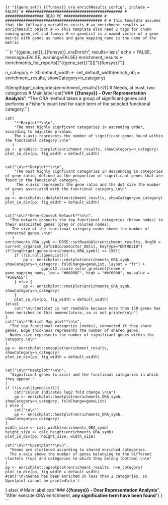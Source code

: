 ```{r "{{gene_set}}_{{funsys}}_ora_enrichResults_config", include = FALSE}
# ###########################################
# ################# READ ME #################
# ###########################################
#
# This template assumes that the following variables exists
# => enrichment_results => enrichResult object
# => This template also need 2 tags for chunk naming gene_set and funsys
# => geneList is a named vector of a gene metric with genes as names and gane_mapping_name is the name of the metric 
```



```{r "{{gene_set}}_{{funsys}}_oraEnrich", results='asis', echo = FALSE, message=FALSE, warning=FALSE}
enrichment_results <- enrichments_for_reports[["{{gene_set}}"]][["{{funsys}}"]]

n_category <- 30
default_width <- set_default_width(enrich_obj = enrichment_results, showCategory=n_category)

if(length(get_categories(enrichment_results))>2){ # Needs, at least, two categories
	# Main label 
	cat("### **{{funsys}} - Over Representation Analysis**\n",
		"The ORA method takes a group of significant genes and performs a Fisher's exact test for each term of the selected functional category.\n\n"
	)

	cat(
		"**Barplot**\n\n", 
		"The most highly signficant categories in ascending order, according to adjusted p-value. 
		The x-axis represents the number of significant genes found within the functional category.\n\n"
       )
	pp <- graphics::barplot(enrichment_results, showCategory=n_category)
	plot_in_div(pp, fig_width = default_width)


	cat("\n\n**Dotplot**\n\n",
        "The most highly signficant categories in descending in categories of gene ratio, defined as the proportion of significant genes that are found in the functional category.
         The x-axis represents the gene ratio and the dot size the number of genes associated with the functional category.\n\n"
       )
	pp <- enrichplot::dotplot(enrichment_results, showCategory=n_category)
	plot_in_div(pp, fig_width = default_width)


	cat("\n\n**Gene-Concept Network**\n\n", 
	  "The network connects the top functional categories (brown nodes) to their associated genes (grey or colored nodes).
 	   The size of the functional category nodes shows the number of connected genes.\n\n"
       )
	enrichments_ORA_symb <- DOSE::setReadable(enrichment_results, OrgDb = current_organism_info$Bioconductor_DB[1], keyType="ENTREZID")
	if(length(get_genes(enrichments_ORA_symb)) <= 150){
		if (!is.null(geneList)){
			pp <- enrichplot::cnetplot(enrichments_ORA_symb, showCategory=n_category, foldChange=geneList, layout = "fr") +
			    	ggplot2::scale_color_gradient2(name = gane_mapping_name, low = "#0000BF", high = "#bf0000", na.value = "#50EA55")
		} else {
			pp <- enrichplot::cnetplot(enrichments_ORA_symb, showCategory=n_category)
		}
		plot_in_div(pp, fig_width = default_width)
	}else{
		cat("\n\nCnetplot is not readable because more than 150 genes has been enriched in this nomenclature, so is not printed\n\n")
	}
	cat("\n\n**Enrich Map plot**\n\n", 
	  "The top functional categories (nodes), connected if they share genes. Edge thickness represents the number of shared genes.
	  Nodes size represents the number of significant genes within the category.\n\n"
	)
	pp <- enrichplot::emapplot(enrichment_results, showCategory=n_category)
	plot_in_div(pp, fig_width = default_width)


	cat("\n\n**Heatplot**\n\n", 
	  "Significant genes (x-axis) and the functional categories in which they appear." 
	)
	if (!is.null(geneList)){
		cat("Colour indicates log2 fold change.\n\n")
		pp <- enrichplot::heatplot(enrichments_ORA_symb, showCategory=n_category, foldChange=geneList)
	} else {
		cat("\n\n")
		pp <- enrichplot::heatplot(enrichments_ORA_symb, showCategory=n_category)
	}
	width_size <- calc_width(enrichments_ORA_symb)
	height_size <- calc_height(enrichments_ORA_symb) 
	plot_in_div(pp, height_size, width_size)

	cat("\n\n**Upsetplot**\n\n", 
	  "Genes are clustered according to shared enriched categories. 
	  The y-axis shows the number of genes belonging to the different clusters (top) and categories to which they belong (bottom).\n\n"
	)
	pp <- enrichplot::upsetplot(enrichment_results, n=n_category)
	plot_in_div(pp, fig_width = default_width)
	#cat('\n\nGenes has been enriched in less than 2 categories, so Upsetplot cannot be printed\n\n')

} else{
	# Main label 
	cat("### **{{funsys}} - Over Representation Analysis**\n",
		"After execute ORA enrichment, **any significative term have been found**")
}
```



